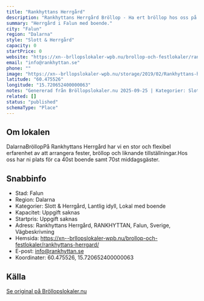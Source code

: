 ```yaml
---
title: "Rankhyttans Herrgård"
description: "Rankhyttans Herrgård Bröllop - Ha ert bröllop hos oss på Rankhyttans Herrgård. Se vår fina Bröllopslokal. Skicka gärna en förfrågan så hjälper vi Er!"
summary: "Herrgård i Falun med boende."
city: "Falun"
region: "Dalarna"
style: "Slott & Herrgård"
capacity: 0
startPrice: 0
website: "https://xn--brllopslokaler-wpb.nu/brollop-och-festlokaler/rankhyttans-herrgard/"
email: "info@rankhyttan.se"
phone: ""
image: "https://xn--brllopslokaler-wpb.nu/storage/2019/02/Rankhyttans-herrgard-brollopslokal-brollop-festlokal.webp"
latitude: "60.475526"
longitude: "15.720652400000063"
notes: "Genererad från Bröllopslokaler.nu 2025-09-25 | Kategorier: Slott & Herrgård, Lantlig idyll, Lokal med boende"
related: []
status: "published"
schemaType: "Place"
---
```


## Om lokalen

DalarnaBröllopPå Rankhyttans Herrgård har vi en stor och flexibel erfarenhet av att arrangera fester, bröllop och liknande tillställningar.Hos oss har ni plats för ca 40st boende samt 70st middagsgäster.

## Snabbinfo

- Stad: Falun
- Region: Dalarna
- Kategorier: Slott & Herrgård, Lantlig idyll, Lokal med boende
- Kapacitet: Uppgift saknas
- Startpris: Uppgift saknas
- Adress: Rankhyttans Herrgård, RANKHYTTAN, Falun, Sverige, Vägbeskrivning
- Hemsida: https://xn--brllopslokaler-wpb.nu/brollop-och-festlokaler/rankhyttans-herrgard/
- E-post: info@rankhyttan.se
- Koordinater: 60.475526, 15.720652400000063

## Källa

[Se original på Bröllopslokaler.nu](https://xn--brllopslokaler-wpb.nu/brollop-och-festlokaler/rankhyttans-herrgard/)

